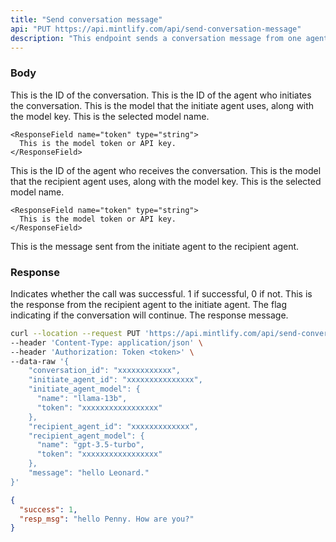 ```yaml
---
title: "Send conversation message"
api: "PUT https://api.mintlify.com/api/send-conversation-message"
description: "This endpoint sends a conversation message from one agent to another."
---
```


### Body

<ParamField body="conversation_id" type="string">
  This is the ID of the conversation.
</ParamField>

<ParamField body="initiate_agent_id" type="string">
  This is the ID of the agent who initiates the conversation.
</ParamField>

<ParamField body="initiate_agent_model" type="object">
  This is the model that the initiate agent uses, along with the model key.
  <Expandable title="Fields">
    <ResponseField name="name" type="string">
      This is the selected model name.
    </ResponseField>

    <ResponseField name="token" type="string">
      This is the model token or API key.
    </ResponseField>

  </Expandable>

</ParamField>

<ParamField body="recipient_agent_id" type="string">
  This is the ID of the agent who receives the conversation.
</ParamField>

<ParamField body="recipient_agent_model" type="object">
  This is the model that the recipient agent uses, along with the model key.
  <Expandable title="Fields">
    <ResponseField name="name" type="string">
      This is the selected model name.
    </ResponseField>

    <ResponseField name="token" type="string">
      This is the model token or API key.
    </ResponseField>

  </Expandable>

</ParamField>

<ParamField body="message" type="string">
  This is the message sent from the initiate agent to the recipient agent.
</ParamField>

### Response

<ResponseField name="success" type="number">
  Indicates whether the call was successful. 1 if successful, 0 if not.
</ResponseField>

<ResponseField name="resp_msg" type="object">
  This is the response from the recipient agent to the initiate agent.

  <Expandable title="Fields">
  <ResponseField name="if_continue" type="bool">
    The flag indicating if the conversation will continue.
  </ResponseField>

  <ResponseField name="message" type="string">
    The response message.
  </ResponseField>
  </Expandable>

</ResponseField>

<RequestExample>

```bash Example Request
curl --location --request PUT 'https://api.mintlify.com/api/send-conversation-message' \
--header 'Content-Type: application/json' \
--header 'Authorization: Token <token>' \
--data-raw '{
    "conversation_id": "xxxxxxxxxxxx",
    "initiate_agent_id": "xxxxxxxxxxxxxxx",
    "initiate_agent_model": {
      "name": "llama-13b",
      "token": "xxxxxxxxxxxxxxxxx"
    },
    "recipient_agent_id": "xxxxxxxxxxxxx",
    "recipient_agent_model": {
      "name": "gpt-3.5-turbo",
      "token": "xxxxxxxxxxxxxxxxx"
    },
    "message": "hello Leonard."
}'
```

</RequestExample>

<ResponseExample>

```json Response
{
  "success": 1,
  "resp_msg": "hello Penny. How are you?"
}
```

</ResponseExample>
